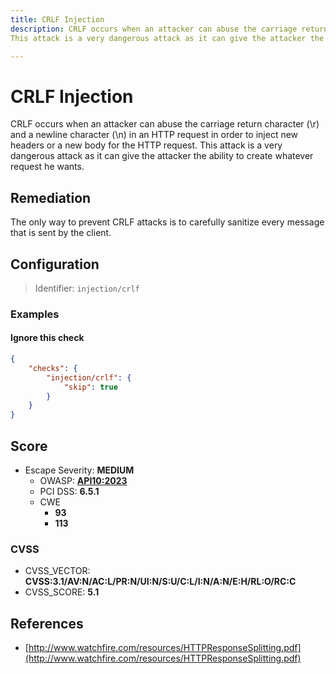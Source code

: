```yaml
---
title: CRLF Injection
description: CRLF occurs when an attacker can abuse the carriage return character (\r) and a newline character (\n) in an HTTP request in order to inject new headers or a new body for the HTTP request.
This attack is a very dangerous attack as it can give the attacker the ability to create whatever request he wants.

---
```


# CRLF Injection

CRLF occurs when an attacker can abuse the carriage return character (\r) and a newline character (\n) in an HTTP request in order to inject new headers or a new body for the HTTP request.
This attack is a very dangerous attack as it can give the attacker the ability to create whatever request he wants.


## Remediation

The only way to prevent CRLF attacks is to carefully sanitize every message that is sent by the client.




## Configuration

> Identifier: `injection/crlf`



### Examples



#### Ignore this check

```json
{
    "checks": {
        "injection/crlf": {
            "skip": true
        }
    }
}
```




## Score

- Escape Severity: **<span className="medium-severity">MEDIUM</span>**
  - OWASP: **[API10:2023](https://github.com/OWASP/API-Security/blob/master/editions/2023/en/0xaa-unsafe-consumption-of-apis.md)**
  - PCI DSS: **6.5.1**
  - CWE
    - **93**
    - **113**
  
  
  

### CVSS

- CVSS_VECTOR: **CVSS:3.1/AV:N/AC:L/PR:N/UI:N/S:U/C:L/I:N/A:N/E:H/RL:O/RC:C**
- CVSS_SCORE: **5.1**

## References

- [http://www.watchfire.com/resources/HTTPResponseSplitting.pdf](http://www.watchfire.com/resources/HTTPResponseSplitting.pdf)
  